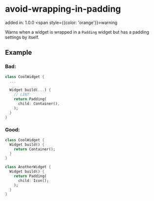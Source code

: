 # avoid-wrapping-in-padding
added in: 1.0.0 <span style={{color: 'orange'}}>warning</span>

Warns when a widget is wrapped in a `Padding` widget but has a padding settings by itself.

## Example
### Bad:
```dart
class CoolWidget {
  ...

  Widget build(...) {
    // LINT
    return Padding(
      child: Container(),
    );
  }
}
```
### Good:
```dart
class CoolWidget {
  Widget build() {
    return Container();
  }
}

class AnotherWidget {
  Widget build() {
    return Padding(
      child: Icon();
    );
  }
}
```
